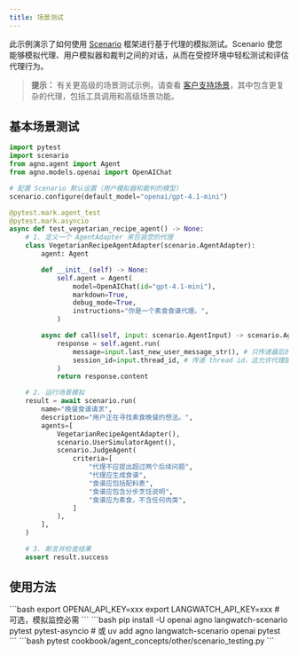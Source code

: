 ```yaml
---
title: 场景测试
---
```


此示例演示了如何使用 [Scenario](https://github.com/langwatch/scenario) 框架进行基于代理的模拟测试。Scenario 使您能够模拟代理、用户模拟器和裁判之间的对话，从而在受控环境中轻松测试和评估代理行为。

> **提示：** 有关更高级的场景测试示例，请查看 [客户支持场景](https://github.com/langwatch/create-agent-app/tree/main/agno_example)，其中包含更复杂的代理，包括工具调用和高级场景功能。

## 基本场景测试

```python cookbook/agent_concepts/other/scenario_testing.py
import pytest
import scenario
from agno.agent import Agent
from agno.models.openai import OpenAIChat

# 配置 Scenario 默认设置（用户模拟器和裁判的模型）
scenario.configure(default_model="openai/gpt-4.1-mini")

@pytest.mark.agent_test
@pytest.mark.asyncio
async def test_vegetarian_recipe_agent() -> None:
    # 1. 定义一个 AgentAdapter 来包装您的代理
    class VegetarianRecipeAgentAdapter(scenario.AgentAdapter):
        agent: Agent

        def __init__(self) -> None:
            self.agent = Agent(
                model=OpenAIChat(id="gpt-4.1-mini"),
                markdown=True,
                debug_mode=True,
                instructions="你是一个素食食谱代理。",
            )

        async def call(self, input: scenario.AgentInput) -> scenario.AgentReturnTypes:
            response = self.agent.run(
                message=input.last_new_user_message_str(), # 只传递最后的用户消息
                session_id=input.thread_id, # 传递 thread id，这允许代理跟踪历史记录
            )
            return response.content

    # 2. 运行场景模拟
    result = await scenario.run(
        name="晚餐食谱请求",
        description="用户正在寻找素食晚餐的想法。",
        agents=[
            VegetarianRecipeAgentAdapter(),
            scenario.UserSimulatorAgent(),
            scenario.JudgeAgent(
                criteria=[
                    "代理不应提出超过两个后续问题",
                    "代理应生成食谱",
                    "食谱应包括配料表",
                    "食谱应包含分步烹饪说明",
                    "食谱应为素食，不含任何肉类",
                ]
            ),
        ],
    )

    # 3. 断言并检查结果
    assert result.success
```

## 使用方法

<Steps>
  <Snippet file="create-venv-step.mdx" />

  <Step title="设置您的 API 密钥">
    ```bash
    export OPENAI_API_KEY=xxx
    export LANGWATCH_API_KEY=xxx # 可选，模拟监控必需
    ```
  </Step>

  <Step title="安装库">
    ```bash
    pip install -U openai agno langwatch-scenario pytest pytest-asyncio
    # 或
    uv add agno langwatch-scenario openai pytest
    ```
  </Step>

  <Step title="运行 Agent">
    ```bash
    pytest cookbook/agent_concepts/other/scenario_testing.py
    ```
  </Step>
</Steps>